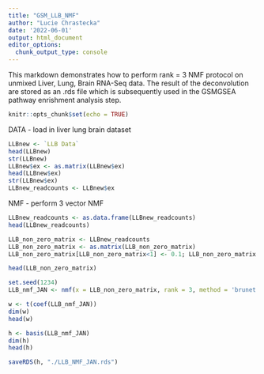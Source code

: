 ```yaml
---
title: "GSM_LLB_NMF"
author: "Lucie Chrastecka"
date: '2022-06-01'
output: html_document
editor_options: 
  chunk_output_type: console
---
```

This markdown demonstrates how to perform rank = 3 NMF protocol on unmixed Liver, Lung, Brain RNA-Seq data. The result of the deconvolution are stored as an .rds file which is subsequently used in the GSMGSEA pathway enrishment analysis step. 

```r
knitr::opts_chunk$set(echo = TRUE)
```

DATA - load in liver lung brain dataset
```r
LLBnew <- `LLB Data`
head(LLBnew)
str(LLBnew)
LLBnew$ex <- as.matrix(LLBnew$ex)
head(LLBnew$ex)
str(LLBnew$ex)
LLBnew_readcounts <- LLBnew$ex
```


NMF - perform 3 vector NMF 
```r
LLBnew_readcounts <- as.data.frame(LLBnew_readcounts)
head(LLBnew_readcounts)

LLB_non_zero_matrix <- LLBnew_readcounts
LLB_non_zero_matrix <- as.matrix(LLB_non_zero_matrix)
LLB_non_zero_matrix[LLB_non_zero_matrix<1] <- 0.1; LLB_non_zero_matrix

head(LLB_non_zero_matrix)

set.seed(1234)
LLB_nmf_JAN <- nmf(x = LLB_non_zero_matrix, rank = 3, method = 'brunet') # if not transposed, runs immediately, then just take non-transposed h matrix

w <- t(coef(LLB_nmf_JAN))
dim(w)
head(w)

h <- basis(LLB_nmf_JAN)
dim(h)
head(h)

saveRDS(h, "./LLB_NMF_JAN.rds")
```

